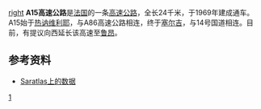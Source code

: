 [[文件:Sannois_-_Autoroute_A_15_02.jpg|right]]
'''A15高速公路'''是[[法国|法国]]的一条[[高速公路|高速公路]]，全长24千米，于1969年建成通车。A15始于[[热讷维利耶|热讷维利耶]]，与A86高速公路相连，终于[[塞尔吉|塞尔吉]]，与14号国道相连。目前，有提议向西延长该高速至[[鲁昂|鲁昂]]。

==参考资料==
*[http://saratlas.free.fr/index.php?page=autoroute&route=a15&lang=fr Saratlas上的数据]{{Wayback|url=http://saratlas.free.fr/index.php?page=autoroute&route=a15&lang=fr |date=20160303205027 }}{{fr}}

{{Autoroutes}}

[[Category:法国高速公路|1]]